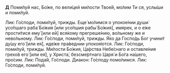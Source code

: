 **Д** Поми́луй нас, Бо́же, по вели́цей ми́лости Твое́й, мо́лим Ти ся, услы́ши и поми́луй.

Лик: Го́споди, поми́луй, трижды.
Еще́ мо́лимся о упокое́нии души́ усо́пшаго раба́ Бо́жия [или усо́пшия рабы́ Бо́жия], имярек, и о е́же прости́тися ему́ [или ей] вся́кому прегреше́нию, во́льному же и нево́льному.
Лик: Го́споди, поми́луй, трижды.
Я́ко да Госпо́дь Бог учини́т ду́шу его́ [или ея́], иде́же пра́веднии упокоя́ются.
Лик: Го́споди, поми́луй, трижды.
Ми́лости Бо́жия, Ца́рства Небе́снаго и оставле́ния грехо́в его́ [или ея́], у Христа́, безсме́ртнаго Царя́ и Бо́га на́шего, про́сим.
Лик: Пода́й, Го́споди.
Диакон: Го́споду помо́лимся.
Лик: Го́споди, поми́луй.
